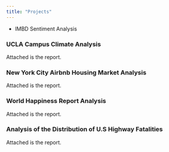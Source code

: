 ```yaml
---
title: "Projects"
---
```


- IMBD Sentiment Analysis


### UCLA Campus Climate Analysis

Attached is the report. 

### New York City Airbnb Housing Market Analysis

Attached is the report. 

### World Happiness Report Analysis

Attached is the report. 

### Analysis of the Distribution of U.S Highway Fatalities

Attached is the report. 